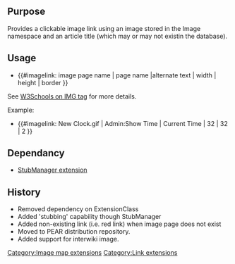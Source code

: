 {{Extension
|name        = ImageLink
|status      = stable
|type        = parser function
|author      = [[user:jldupont|Jean-Lou Dupont]]
|image       =
|version     = 1.0.1
|update      =
|mediawiki   = 1.8.2, 1.9.3, 1.10, 1.11
|download    = [http://mediawiki.googlecode.com/svn/trunk/extensions/extensions/ImageLink/ SVN]
|readme      =
|changelog   = See SVN ($Id: ImageLink_stub.php 781 2007-09-15 19:54:24Z jeanlou.dupont $)
|description = 
|parameters  =
|rights      =
|example     =
}}
== Purpose==
Provides a clickable image link using an image stored in the Image namespace and an article title (which may or may not existin the database).

== Usage ==
* <nowiki>{{#imagelink: image page name | page name |alternate text | width | height | border }}</nowiki>
See [http://www.w3schools.com/tags/tag_img.asp W3Schools on IMG tag] for more details.

Example:
* <nowiki>{{#imagelink: New Clock.gif | Admin:Show Time | Current Time | 32 | 32 | 2 }}</nowiki>

== Dependancy ==
* [[Extension:StubManager|StubManager extension]]

{{Pear|ImageLink}}

== History ==
* Removed dependency on ExtensionClass
* Added 'stubbing' capability though StubManager
* Added non-existing link (i.e. red link) when image page does not exist
* Moved to PEAR distribution repository.
* Added support for interwiki image.

[[Category:Image map extensions]]
[[Category:Link extensions]]
